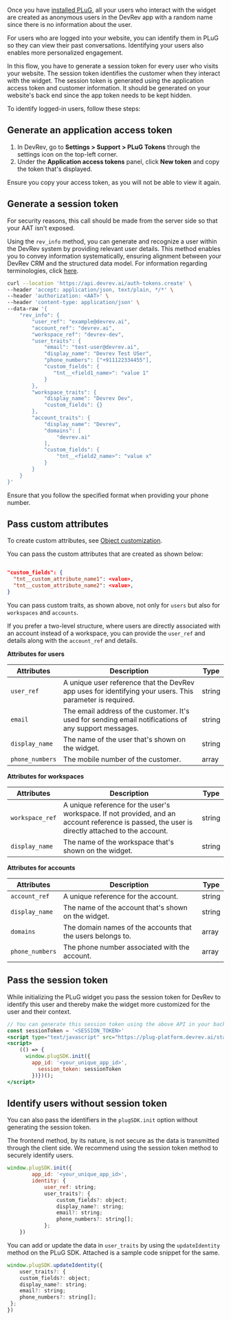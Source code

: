 Once you have [installed PLuG](./installation), all your users who interact with the widget are created as anonymous users in the DevRev app with a random name since there is no information about the user.

For users who are logged into your website, you can identify them in PLuG so they can view their past conversations. Identifying your users also enables more personalized engagement.

In this flow, you have to generate a session token for every user who visits your website. The session token identifies the customer when they interact with the widget. The session token is generated using the application access token and customer information. It should be generated on your website's back end since the app token needs to be kept hidden.

To identify logged-in users, follow these steps:

## Generate an application access token

1. In DevRev, go to **Settings > Support > PLuG Tokens** through the settings icon on the top-left corner.
2. Under the **Application access tokens** panel, click **New token** and copy the token that's displayed.

<Callout intent="note">
Ensure you copy your access token, as you will not be able to view it again.
</Callout>

## Generate a session token

<Callout intent="note">
For security reasons, this call should be made from the server side so that your AAT isn't exposed.
</Callout>

Using the `rev_info` method, you can generate and recognize a user within the DevRev system by providing relevant user details. This method enables you to convey information systematically, ensuring alignment between your DevRev CRM and the structured data model. For information regarding terminologies, click [here](https://devrev.ai/docs/product/grow).

```bash
curl --location 'https://api.devrev.ai/auth-tokens.create' \
--header 'accept: application/json, text/plain, */*' \
--header 'authorization: <AAT>' \
--header 'content-type: application/json' \
--data-raw '{
    "rev_info": {
        "user_ref": "example@devrev.ai",
        "account_ref": "devrev.ai",
        "workspace_ref": "devrev-dev",
        "user_traits": {
            "email": "test-user@devrev.ai",
            "display_name": "Devrev Test USer",
            "phone_numbers": ["+911122334455"],
            "custom_fields": {
               "tnt__<field1_name>": "value 1"
            }
        },
        "workspace_traits": {
            "display_name": "Devrev Dev",
            "custom_fields": {}
        },
        "account_traits": {
            "display_name": "Devrev",
            "domains": [
                "devrev.ai"
            ],
            "custom_fields": {
                "tnt__<field2_name>": "value x"
            }
        }
    }
}'
 ```

<Callout intent="note">
Ensure that you follow the specified format when providing your phone number.
</Callout>

## Pass custom attributes

To create custom attributes, see [Object customization](https://devrev.ai/docs/product/object-customization).

You can pass the custom attributes that are created as shown below:
```json

"custom_fields": {
  "tnt__custom_attribute_name1": <value>,
  "tnt__custom_attribute_name2": <value>,
}
 ```

You can pass custom traits, as shown above, not only for `users` but also for `workspaces` and `accounts`.

If you prefer a two-level structure, where users are directly associated with an account instead of a workspace, you can provide the `user_ref` and details along with the `account_ref` and details.

**Attributes for users**

|Attributes   |Description   |Type   |
|---|---|---|
|`user_ref`   |A unique user reference that the DevRev app uses for identifying your users. This parameter is required.   |string   |
|`email`   |The email address of the customer. It's used for sending email notifications of any support messages.   |string   |
|`display_name`   |The name of the user that's shown on the widget.   |string   |
|`phone_numbers`   |The mobile number of the customer.   |array   |

**Attributes for workspaces**                                              

|Attributes   |Description   |Type   |
|---|---|---|
|`workspace_ref`   |A unique reference for the user's workspace. If not provided, and an account reference is passed, the user is directly attached to the account.   |string   |
|`display_name`   |The name of the workspace that's shown on the widget.   |string   |

**Attributes for accounts**                                                        

|Attributes   |Description   |Type   |
|---|---|---|
|`account_ref`   |A unique reference for the account.    |string   |
|`display_name`    | The name of the account that's shown on the widget.    |string   |
|`domains`   |The domain names of the accounts that the users belongs to.   |array   |
| `phone_numbers`    |The phone number associated with the account.   |array   |

## Pass the session token 

While initializing the PLuG widget you pass the session token for DevRev to identify this user and thereby make the widget more customized for the user and their context.

```jsx
// You can generate this session token using the above API in your backend
const sessionToken = '<SESSION_TOKEN>'
<script type="text/javascript" src="https://plug-platform.devrev.ai/static/plug.js"></script>
<script>
    (() => {
      window.plugSDK.init({
        app_id: '<your_unique_app_id>',
          session_token: sessionToken
        })})();
</script>
```

## Identify users without session token

You can also pass the identifiers in the `plugSDK.init` option without generating the session token.

<Callout intent="note">
The frontend method, by its nature, is not secure as the data is transmitted through the client side. We recommend using the session token method to securely identify users.
</Callout>

```jsx
window.plugSDK.init({
        app_id: '<your_unique_app_id>',
        identity: { 
            user_ref: string;
            user_traits?: {
                custom_fields?: object;
                display_name?: string;
                email?: string;
                phone_numbers?: string[];
            };
	})
```

You can add or update the data in `user_traits` by using the `updateIdentity` method on the PLuG SDK. Attached is a sample code snippet for the same. 

```jsx
window.plugSDK.updateIdentity({
    user_traits?: {
    custom_fields?: object;
    display_name?: string;
    email?: string;
    phone_numbers?: string[];
 };
})

```


